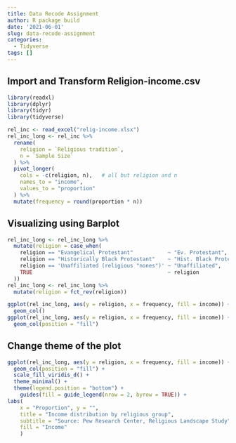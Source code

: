 ```yaml
---
title: Data Recode Assignment
author: R package build
date: '2021-06-01'
slug: data-recode-assignment
categories:
  - Tidyverse
tags: []
---
```


## Import and Transform Religion-income.csv
```r
library(readxl)
library(dplyr)
library(tidyr)
library(tidyverse)

rel_inc <- read_excel("relig-income.xlsx")
rel_inc_long <- rel_inc %>%
  rename( 
    religion = `Religious tradition`, 
    n = `Sample Size` 
  ) %>%
  pivot_longer( 
    cols = -c(religion, n),   # all but religion and n 
    names_to = "income",  
    values_to = "proportion" 
  ) %>%
  mutate(frequency = round(proportion * n))
```



## Visualizing using Barplot
```r
rel_inc_long <- rel_inc_long %>%
  mutate(religion = case_when(
    religion == "Evangelical Protestant"           ~ "Ev. Protestant",
    religion == "Historically Black Protestant"    ~ "Hist. Black Protestant",
    religion == 'Unaffiliated (religious "nones")' ~ "Unaffiliated",
    TRUE                                           ~ religion
  ))
rel_inc_long <- rel_inc_long %>%
  mutate(religion = fct_rev(religion))

ggplot(rel_inc_long, aes(y = religion, x = frequency, fill = income)) +
  geom_col()
ggplot(rel_inc_long, aes(y = religion, x = frequency, fill = income)) +
  geom_col(position = "fill")
```
## Change theme of the plot
```r
ggplot(rel_inc_long, aes(y = religion, x = frequency, fill = income)) +
  geom_col(position = "fill") +
  scale_fill_viridis_d() +
  theme_minimal() +
  theme(legend.position = "bottom") +
    guides(fill = guide_legend(nrow = 2, byrow = TRUE)) +
labs(
    x = "Proportion", y = "", 
    title = "Income distribution by religious group", 
    subtitle = "Source: Pew Research Center, Religious Landscape Study", 
    fill = "Income" 
    )
```
